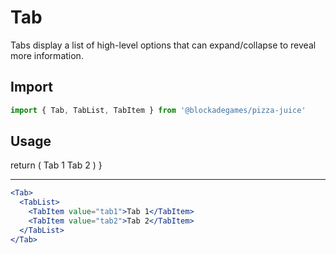 
# Tab

Tabs display a list of high-level options that can expand/collapse to reveal more information.

## Import
```jsx
import { Tab, TabList, TabItem } from '@blockadegames/pizza-juice'
```

## Usage

  return (
    <Tab>
      <TabList>
        <TabItem value="tab1">Tab 1</TabItem>
        <TabItem value="tab2">Tab 2</TabItem>
      </TabList>
    </Tab>
  )
}

<CustomTab />

- - -

```jsx
<Tab>
  <TabList>
    <TabItem value="tab1">Tab 1</TabItem>
    <TabItem value="tab2">Tab 2</TabItem>
  </TabList>
</Tab>
```
